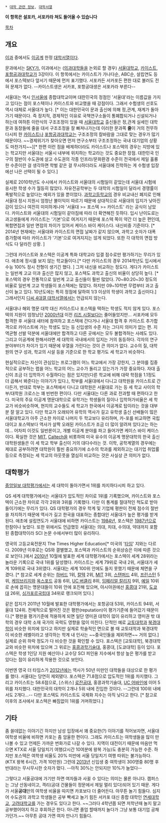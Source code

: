  * [[대학 관련 정보]], [[대학서열]]


'''이 항목은 설포카, 서포카라 쳐도 들어올 수 있습니다'''

[[목차]]
== 개요 ==
[[이과]] 중에서도 [[이공계]] 한정 [[대학서열]]이다.

문과에서는 [[SKY(대학교)|SKY]]가, 이과에서는 ([[의과대학]]들을 논외로 할 경우) [[서울대학교]], [[카이스트]], [[포항공과대학교]]가 3강이다. 이 항목에서는 카이스트가 가나다순, ABC순, 설립연도 등에서 포스텍보다 앞서기 때문에 먼저 표기했다. 서포카든 서카포든 편한 대로 불러도 전혀 문제가 없다. --카이스트생은 서카포, 포항공대생은 서포카라 부른다--

서울대는 역시 [[인서울 대학교|인서울]]에 종합대학교이며 대한민국의 정점인 '서울대'라는 이름값을 가지고 있다는 점이 포스텍이나 카이스트와 비교했을 때 강점이다. 그래서 수험생의 선호도 역시 대체로 서울대가 높다. [* 이는 대한민국이 문과 출신에 의해 정,관계, 재계가 돌아가기 때문이다. 즉 정치적, 경제적인 이유로 국책연구소들이 통폐합되거나 신설되거나 하는데 여하튼 이런식의 구조조정이 있을 때 [[서울대학교]] 출신들은 정,관계 실세인 대학 문과 동창들에 줄을 대서 구조조정을 잘 빠져나가는데 이러한 문과쪽 '''줄'''이 거의 전무하다시피 한 [[카이스트]]나 [[포항공과대학교]]는 구조조정의 칼바람을 그대로 맞는 경우가 많기 때문이다. ~~경제위기가 찾아오면 먼저 연구소부터 구조조정하는 국내 대기업의 상황도 마찬가지~~][* 한편 이런 점을 배제하더라도 카이스트나 포스텍의 경우는 지방에 있는 학교지만 서울대는 서울시 내부에 위치하는 학교라는 것도 중요한 장점. 대한민국 인구의 절반이 수도권에 살고 수도권의 각종 인프라/문화환경 수준이 전국에서 제일 훌륭한 수준이란 걸 생각하면 학벌 같은 걸 무시하더라도 서울대에 진학하는 게 수험생 입장에선 나은 선택이 될 수 있다.]

실제로 2010학년도 수시에서 카이스트와 서울대의 시험일이 같았는데 서울대 시험에 응시한 학생 수가 월등히 많았다. 자유전공학부는 두 대학의 시험일이 달라서 경쟁률이 폭발적으로 높았다는 예외가 있을 뿐이었다. [[과학고등학교]]의 경우 비교내신 폐지로 인해 서울대 정시 지원시 엄청난 불이익이 따르기 때문에 상대적으로 서울대의 입지가 낮아진 감이 있으나 여전히 미미하게나마 '서울대 >= 포스텍 >= 카이스트' 라는 공식이 남았다. 카이스트와 서울대의 시험일이 같아짐에 따라 더 확연해진 듯하다. 입시 난이도로는 과고생들에게 카이스트는 '기본'으로 여겨지기 때문에 포스텍 쪽이 약간 더 높은 편인데, 복합면접과 일반 면접의 차이가 있어서 케이스 바이 케이스다. 내신비중 기준이다. [* 2014년 현재에는 서울대와 카이스트의 면접 날짜가 같지 않으며, 과학고 숫자가 대폭 증가함에 따라 카이스트가 '기본'으로 여겨지지는 않게 되었다. 또한 각 대학의 면접 방식도 다 달라진 상황. ]

그런데 카이스트와 포스텍은 이공계 특화 대학교라 입결 점수로만 평가하기는 무리가 있다. 애초에 정시를 보지 않는 학교들이다.[* 다만 카이스트의 경우 2014학년도 입시에서 수능 100% 정시 전형이 생기긴 했다. ] 그저 내신을 비교하는 정도다. 게다가 카이스트는 일반계 고교 이과 출신은 많지 않고, 포스텍도 과학고 출신의 비율이 상당히 높다. [* 포스텍의 경우 전통적으로 일반계 고교 출신들이 훨씬 많았다. 70~80:20~30 정도의 비율로 일반계 고교 학생들이 포스텍에는 많았다. 하지만 09~10학번 무렵부터 과고 출신이 늘고 있다. 10년도에는 특히 정점에 달하여 1/3 이상의 학생이 과학고 출신이다.] 그래서인지 [[디씨 4대갤 대학서열]]에서는 언급되지 않는다.

서울대나 해외 명문 대학 대신 카이스트나 포스텍을 택하는 학생도 적지 않게 있다. 포스텍의 지원이 엄청났던 [[2000년대]] 이전 [[리즈 시절]]보다는 줄어들었지만... 서포카에 모두 합격한 후 서울대 새터에 참여하고 포스텍에 간다거나 서울대 합격 후 카이스트 추가합격으로 카이스트에 가는 학생도 있는 등 신입생의 수준 차는 그다지 의미가 없는 편. 지역균형 선발 덕분에 서울대에만 합격하고 다른 곳에서는 모두 불합격하는 사례도 있다. 그리고 이공계에 한해서라면 세 대학의 국내에서의 입지는 거의 동등하다. 각자의 연구 분야부터가 차이가 있기 때문에 우열을 가린다는 것이 큰 의미가 없다. 교수의 질, 대학원의 연구 성과, 학교의 시설 등을 기준으로 한 학교 평가도 세 학교가 비슷하다.

현실적으로는 자신이 관심있는 프로그램이 어느 학교에서 가장 강한지, 그 분야를 집중적으로 공부하는 랩을 어느 학교의 어느 교수가 돌리고 있는가가 가장 중요하다. 자대 출신이 조금 더 입학하기 수월하다는 점은 있지만(다른 학교에 비해 대략 학점을 1.1정도 더 곱해서 봐준다는 이야기가 있다.), 학부를 서울대에서 다니고 대학원을 카이스트로 간다든가, 반대로 학부는 포스텍에서 다니고 대학원은 서울대로 가는 등 세 학교 사이의 학부/대학원 크로스는 꽤 빈번한 편이다. 다만 서울대는 다른 과로 전과할 때 편하다고 한다. 미국의 주요 이공계 명문대학으로 유학가는 학생들의 질이나 입학허가비율은 세 학교가 비슷비슷하며, 현지의 교수들도 세 학교가 한국에서 이공계로 탑이라는 것을 대부분 잘 알고 있다. 다만 학교가 오래되어 유학의 역사가 길고 유학생 출신 선배들이 많은 서울대학교가 아주 근소한 차이로 나머지 두 학교보다 유리하며, 카-포를 비교하면 국립대이고 포스텍보다 역사가 살짝 오래된 카이스트가 조금 더 많이 알려져 있다고는 하는데... 어차피 이것도 일반론이고, 개별 이공계 분야를 파고 들어가면 케이스 바이 케이스이다. 확실한 것은 [[MIT]], [[Caltech]]을 비롯하여 미국 유수의 이공계 명문대학의 한국 출신 대학원생들은 이 세 학교 학부 출신이 거의 대다수라는 것. 이학, 공학계열의 경우에는 제대로 공부하려면 대학원이 훨씬 중요하기에 소수의 학과를 제외하고는 대기업 취업률 등으로 측정되는 세 학교의 아웃풋을 열심히 비교하는 것은 사실상 큰 의미가 없다.
== 대학평가 ==
[[중앙일보 대학평가]]에서는 세 대학이 돌아가면서 1위를 차지하다시피 하고 있다.

QS 세계 대학평가에서는 서울대가 압도적인 차이로 1위를 기록했으며, 카이스트와 포스텍이 근소한 차이로 각각 2위와 3위를 기록했다. 다만 이 통계를 절대적인 척도로 받아들이기에는 무리가 있다. QS 대학평가의 경우 학계 및 기업체 평판이 전체 점수의 절반을 차지하기 때문에 역사가 길고 한국을 대표하는 종합대인 서울대가 높은 평가를 받게 된다. 애초에 설립연도가 서울대에 비하면 카이스트는 [[1984년]], 포스텍은 [[1987년]]으로 한참이나 늦었다. 또한 위에서도 언급했듯 서울대는 의대, 치대, 수의대, 약대까지 포함된 종합대학이라 SCI 논문 수에서부터 많이 유리하다.

영국의 고등교육전문지 The Times Higher Education[* 미국의 '[[타임]]' 지와는 다르다. 2009년 이후로는 QS와 결별했고, 포스텍과 카이스트의 순위상승은 이에 따른 것으로 보인다.]에서 [[2010년]] 10월에 발표한 세계 대학평가에서는 포스텍이 세계 28위라는 놀라운 기록으로 국내 1위를 달성했다. 카이스트는 세계 79위로 국내 2위, 서울대가 세계 109위로 국내 3위였다. 서울대는 세계 100위 안에도 들지 못했기 때문에 체면을 구겼다. [* 참고로 세계 순위는 [[하버드]] 1위, [[칼텍]] 2위, [[MIT]] 3위, [[스탠퍼드]] 4위, [[프린스턴]] 5위, [[케임브리지]]와 [[옥스포드]] 공동 6위, [[UC 버클리]] 8위, [[임페리얼 칼리지]] 9위, [[예일]] 10위로 손에 꼽히는 명문대들이 10위 안에 포진해 있으며, 아시아권에선 [[홍콩대]] 21위, [[도쿄대]] 26위, [[싱가포르국립대]] 34위로 랭크되어 있다.]

같은 잡지가 2011년 10월에 발표한 대학평가에서는 포항공대 53위, 카이스트 94위, 서울대 124위. 전체적으로 떨어진 것은 평판(reputation)이 평가기준에 들어갔기 때문이다.[* 평판을 평가기준에 적용하게 되면 일단 영미권 대학이 많이 유리하고 영미권 밖 대학의 경우 대학 소재 국가의 국력도 영향을 많이 미친다. 단적인 예로 [[교토대]]학과 [[북경대]]학이 비슷한 위치에 있다고 하지만 실제로 학술적인 면으로 볼 때 교토대학과 북경대학이 비슷한 레벨이라고 생각하는 학계 내 인사는 ~~중국인들을 제외하면~~ 거의 없다.] 실제로 순위 하락 정도가 다 비슷한 것을 확인할 수 있다. 포스텍은 [교토대학], 북경대학교와 비슷한 위치에 있으며 그 위로는 [[홍콩과학기술대]], 홍콩대, [도쿄대학] 등이 있다. 포스텍은 학생 1인당 지원 예산이나 교수당 SCI 피인용 지수에서 항상 높은 평가를 받고 있다는 점이 유리하게 작용한 것으로 보인다.

이번엔 영국 더 타임스가 [[2012년]]에는 역사가 50년 미만인 대학들을 대상으로 한 평가를 했다. 서울대는 당연히 제외됐다. 포스텍은 71.8점으로 압도적인 1위를 차지했다. 그리고 카이스트는 58.6점으로, [스위스] [[로잔공대]], 홍콩과학기술대, [[UC 어바인]]에 이어 5위를 차지했다. 대한민국의 대학이 2개나 5위 내에 진입한 것이다. --그런데 100위 내에서도 2개다...-- 다만 포스텍도 카이스트도 국제화 지수는 아직 낮다고 한다. [* 참고로 이후의 조사에서 포스텍은 빠짐없이 1위를 거머쥐었다.]
== 기타 ==
좀 쓸데없는 이야기긴 하지만 남성 입장에서 꽤 중요한(?) 이야기를 적어보자면, 서울대 여학생 비율에 비하면 카포는 좀 암울한 편이다. 그래도 카이스트는 여학생들을 많이 만나볼 수 있고 언제든 가까운 번화가로 나갈 수 있다. 지역이 대전이기 때문에 마음만 먹으면 KTX로 서울 당일치기 여행(2시간 10여분에 왕복 가능)도 충분히 가능한 수준. 하지만 포스텍은 여학생 비율도 20% 미만에 서울 당일치기 여행 따위는 불가능하다. (KTX 왕복 6시간, 가격 10만원) 그런데 [[2013년]] 신입생 중 여학생이 300명중 80명 후반대라는 무시무시한 숫자가 떴다. --아직 30%는 안되지만 10%가 늘었다-- 

그렇다고 서울공대에 가기만 하면 여자들과 사귈 수 있다는 의미는 물론 아니다. 캠퍼스는 그냥 산동네이고, 격리(공대 건물들이 정문에서 제일 멀리 있다)되어 있기 때문. 게다가 서울'''공대'''만의 여학생 비율을 따지면 카포보다 더 줄어든다. 아무튼 놀기 힘들다. 심지어 수도권의 과학고 학생들은 공부 빡세고 놀기 힘든 서카포 대신 종합 대학인 [[연세대학교]], [[고려대학교]]를 가는 경우도 있다고 한다. ~~그러다 4학년쯤 되면 저학년때 놀지 말고 공부했어야지 하고 후회하곤 한다. 아니면 졸업 할때까지 놀다가 그냥 보통 대기업 공채 가던가.~~ 아무튼 공대 가면 여자 만나기 힘들다.
